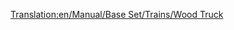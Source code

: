 [[Translation:en/Manual/Base Set/Trains/Wood Truck]]
{{hu/Navbox Vagonok}}
{{hu/Vagonok|Name=Faszállító vagon
|Picture=[[File:en/Woodtruck.png]]
|NormalCost=£1,414 ($2,828)
|NormalWeight=16 / 46 t
|NormalCapacity=30 tonna fa
|MonoCost=£1,414 ($2,828)
|MonoWeight=16 / 51 t
|MonoCapacity=35 tonna fa
|MagCost=£1,414 ($2,828)
|MagWeight=16 / 53 t
|MagCapacity=37 tonna fa
|Description=A [[hu/Manual/Base Set/Cargos/Fa|fa]] mindhárom valós ([[hu/Manual/Éghajlatok#Mérsékelt|mérsékelt]], [[hu/Manual/Éghajlatok#SzubarktikusSzubarktikus|szubarktikus]] és [[hu/Manual/Éghajlatok#Szubtrópusi|szubtrópusi]]) éghajlaton elérhető. A trópusi fa - ha '''[[hu/Manual/Base Set/Industries/Favágó|favágót]]''' alapítasz - a legértékesebb rakomány.
}}